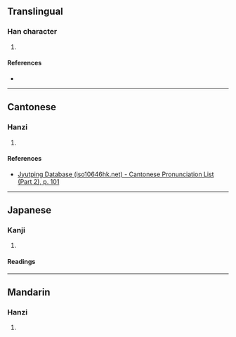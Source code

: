 {{character info/new}}
==Translingual==

===Han character===
{{Han char|rn=46|rad=山|as=17|sn=20|four=29766|canj=UFFR|ids=⿰山營}}

# {{defn|Han|sort=山17}}

====References====
* {{Han ref|kx=0322.190|dkj=08613|dj=0622.300|hdz=10806.160|uh=5DC6|ud=24006|bh=F444|bd=62532}}

----

==Cantonese==

===Hanzi===
{{yue-hanzi|jyut=[[wing4]]|y=wing4}}

# {{defn|lang=yue|sort=山17}}

====References====
* [http://www.iso10646hk.net/jp/document/download.jsp Jyutping Database (iso10646hk.net) - Cantonese Pronunciation List (Part 2), p. 101]

----

==Japanese==

===Kanji===
{{ja-kanji|grade=|rs=山17}}

# {{defn|lang=ja|sort=山17}}

====Readings====
{{ja-readings
|on=こう, けい, ぎょう<ぎやう
|kun=
}}

----

==Mandarin==

===Hanzi===
{{cmn-hanzi|pin=[[róng]] ([[rong2]]), [[yíng]] ([[ying2]])|wg=jung<sup>2</sup>, ying<sup>2</sup>}}

# {{defn|lang=cmn|sort=山17}}